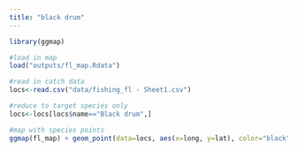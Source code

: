 ```yaml
---
title: "black drum"
---
```


```r
library(ggmap)

#load in map
load("outputs/fl_map.Rdata")

#read in catch data
locs<-read.csv("data/fishing_fl - Sheet1.csv")

#reduce to target species only
locs<-locs[locs$name=="Black drum",]

#map with species points
ggmap(fl_map) + geom_point(data=locs, aes(x=long, y=lat), color="black", fill="white", size=2, pch=21 ,alpha=0.5)
```
